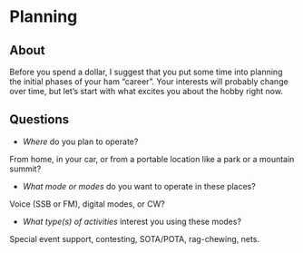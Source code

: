 # Planning

## About

Before you spend a dollar, I suggest that you put some time into planning the initial phases of your ham "career".
Your interests will probably change over time, but let's start with what excites you about the hobby right now.

## Questions

- *Where* do you plan to operate?

From home, in your car, or from a portable location like a park or a mountain summit?

- *What mode or modes* do you want to operate in these places?

Voice (SSB or FM), digital modes, or CW?

- *What type(s) of activities* interest you using these modes?

Special event support, contesting, SOTA/POTA, rag-chewing, nets.

